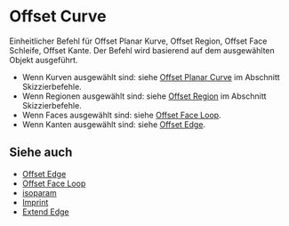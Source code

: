 
# Offset Curve

<Reference shortcut="O" command="Offset Curve" button="Rechts von der Befehlsleiste" />

Einheitlicher Befehl für Offset Planar Kurve, Offset Region, Offset Face Schleife, Offset Kante. Der Befehl wird basierend auf dem ausgewählten Objekt ausgeführt.
   - Wenn Kurven ausgewählt sind: siehe [Offset Planar Curve](../sketch/offset-planar-curve) im Abschnitt Skizzierbefehle.
   - Wenn Regionen ausgewählt sind: siehe [Offset Region](../sketch/offset-region) im Abschnitt Skizzierbefehle.
   - Wenn Faces ausgewählt sind: siehe [Offset Face Loop](./offset-face-loop).
   - Wenn Kanten ausgewählt sind: siehe [Offset Edge](./offset-edge).

## Siehe auch
- [Offset Edge](./offset-edge)
- [Offset Face Loop](./offset-face-loop)
- [isoparam](./isoparam)
- [Imprint](./imprint)
- [Extend Edge](./extend-edge)
